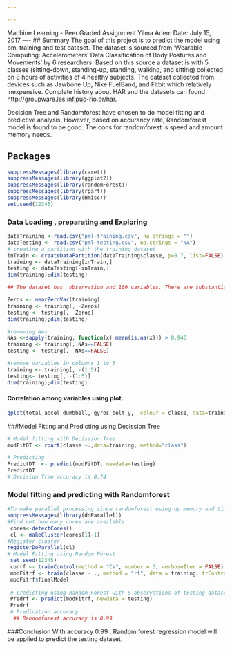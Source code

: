 ---

---
Machine Learning - Peer Graded Assignment 
Yilma Adem
Date: July 15, 2017
----
## Summary
The goal of this project is to predict the model using pml training and test dataset. The dataset is sourced from  'Wearable Computing: Accelerometers' Data Classification of Body Postures and Movements' by 6 researchers. Based on this source  a dataset is  with 5 classes (sitting-down, standing-up, standing, walking, and sitting) collected on 8 hours of activities of 4 healthy subjects. The dataset collected from devices such as Jawbone Up, Nike FuelBand, and Fitbit which relatively inexpensive. Complete history about HAR and the datasets can found http://groupware.les.inf.puc-rio.br/har.

Decision Tree and Randomforest have chosen to do model fitting and predictive analysis. However, based on accurancy rate, Randomforest  model is found to be good. The cons for randomforest is speed and amount memory needs.

## Packages
```{r echo= TRUE}
suppressMessages(library(caret))
suppressMessages(library(ggplot2))
suppressMessages(library(randomForest))
suppressMessages(library(rpart))
suppressMessages(library(Hmisc))
set.seed(12345)
```

### Data Loading , preparating and Exploring

```{r echo=TRUE}
dataTraining <-read.csv("pml-training.csv", na.strings = "")
dataTesting <- read.csv("pml-testing.csv", na.strings = "NA")
# creating a partition with the training dataset
inTrain <- createDataPartition(dataTraining$classe, p=0.7, list=FALSE)
training <- dataTraining[inTrain,]
testing <- dataTesting[-inTrain,]
dim(training);dim(testing)

## The dataset has  observation and 160 variables. There are substantial number of NAs near zero variables. So, removing these variables benifical to the model fiting and predictions.

Zeros <- nearZeroVar(training)
training <- training[, -Zeros]
testing <- testing[, -Zeros]
dim(training);dim(testing)

#removing NAs
NAs <-sapply(training, function(x) mean(is.na(x))) > 0.946
training <- training[, NAs==FALSE]
testing <- testing[,  NAs==FALSE]

#remove variables in columns 1 to 5
training <- training[, -(1:5)]
testing<- testing[, -(1:5)]
dim(training);dim(testing)
```
#### Correlation among variables using plot.
```{r echo=TRUE}
qplot(total_accel_dumbbell, gyros_belt_y,  colour = classe, data=training)
```

###Model Fitting and Predicting using Decission Tree 

```{r echo=TRUE}
# Model fitting with Decission Tree
modFitDT <- rpart(classe ~.,data=training, method="class")

# Predicting 
PredictDT  <- predict(modFitDT, newdata=testing)
PredictDT
# Decision Tree accuracy is 0.74
```
### Model fitting and predicting  with Randomforest 
```{r echo=TRUE}
#To make parallel processing since randomforest using up memory and time
suppressMessages(library(doParallel))
#Find out how many cores are available
 cores<-detectCores()
 cl <- makeCluster(cores[1]-1)
#Register cluster
registerDoParallel(cl)
# Model Fitting using Random Forest
 set.seed(12345)
 conrf <- trainControl(method = "CV", number = 3, verboseIter = FALSE)
 modFitrf <- train(classe ~ ., method = "rf", data = training, trControl = conrf)
 modFitrf$finalModel
 
 # predicting using Random Forest with 8 observations of testing dataset
 Predrf <- predict(modFitrf, newdata = testing)
 Predrf
 # Predication accuracy  
  ## Randomforest accuracy is 0.99

```
###Conclusion
 With  accuracy 0.99 , Random forest regression model will be applied to predict the testing dataset.